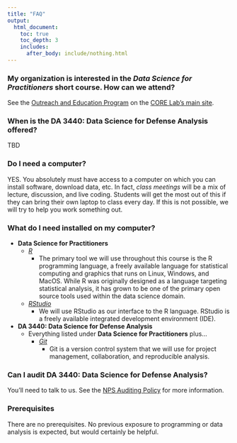 ```yaml
---
title: "FAQ"
output:
  html_document:
    toc: true
    toc_depth: 3
    includes:
      after_body: include/nothing.html
---
```


### My organization is interested in the _Data Science for Practitioners_ short course. How can we attend?

See the [Outreach and Education Program](https://my.nps.edu/web/core/courses#Out&Ed) on the [CORE Lab's main site](https://my.nps.edu/web/core/home).

### When is the DA 3440: Data Science for Defense Analysis offered?

TBD

### Do I need a computer?

YES. You absolutely must have access to a computer on which you can install software, download data, etc. In fact, *class meetings* will be a mix of lecture, discussion, and live coding. Students will get the most out of this if they can bring their own laptop to class every day. If this is not possible, we will try to help you work something out.

### What do I need installed on my computer?

* __Data Science for Practitioners__
    + [_R_](https://cloud.r-project.org/)
        + The primary tool we will use throughout this course is the R programming language, a freely available language for statistical computing and graphics that runs on Linux, Windows, and MacOS. While R was originally designed as a language targeting statistical analysis, it has grown to be one of the primary open source tools used within the data science domain. 
    + [_RStudio_](https://rstudio.com/products/rstudio/download/)
        + We will use RStudio as our interface to the R language. RStudio is a freely available integrated development environment (IDE).

* __DA 3440: Data Science for Defense Analysis__
    + Everything listed under __Data Science for Practitioners__ plus...
        + [_Git_](https://git-scm.com/downloads)
            + Git is a version control system that we will use for project management, collaboration, and reproducible analysis.


### Can I audit DA 3440: Data Science for Defense Analysis?

You'll need to talk to us. See the [NPS Auditing Policy](https://nps.smartcatalogiq.com/en/Current/Academic-Catalog/General-Academic-Information/Auditing) for more information.

### Prerequisites

There are no prerequisites. No previous exposure to programming or data analysis is expected, but would certainly be helpful.


